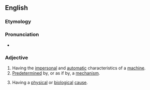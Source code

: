 ==English==

===Etymology===
{{suffix|en|mechanism|alt1=mechan(ism)|istic}}

===Pronunciation===
* {{IPA|/ˌmɛkəˈnɪstɪk/|lang=en}}

===Adjective===
{{en-adj}}

# Having the [[impersonal]] and [[automatic]] characteristics of a [[machine]].
# [[predetermined|Predetermined]] by, or as if by, a [[mechanism]].
# {{lb|en|philosophy}} Having a [[physical]] or [[biological]] [[cause]].